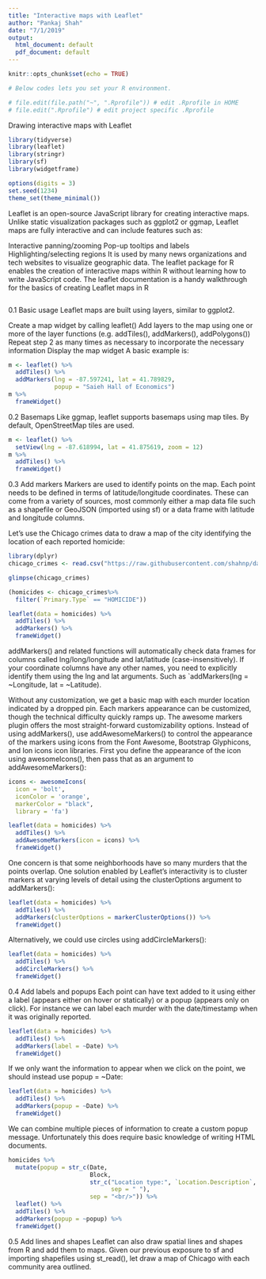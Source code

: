 ```yaml
---
title: "Interactive maps with Leaflet"
author: "Pankaj Shah"
date: "7/1/2019"
output:
  html_document: default
  pdf_document: default
---
```


```r
knitr::opts_chunk$set(echo = TRUE)
```


```r
# Below codes lets you set your R environment.

# file.edit(file.path("~", ".Rprofile")) # edit .Rprofile in HOME
# file.edit(".Rprofile") # edit project specific .Rprofile
```

Drawing interactive maps with Leaflet

```r
library(tidyverse)
library(leaflet)
library(stringr)
library(sf)
library(widgetframe)

options(digits = 3)
set.seed(1234)
theme_set(theme_minimal())

```

Leaflet is an open-source JavaScript library for creating interactive maps. Unlike static visualization packages such as ggplot2 or ggmap, Leaflet maps are fully interactive and can include features such as:

Interactive panning/zooming
Pop-up tooltips and labels
Highlighting/selecting regions
It is used by many news organizations and tech websites to visualize geographic data. The leaflet package for R enables the creation of interactive maps within R without learning how to write JavaScript code. The leaflet documentation is a handy walkthrough for the basics of creating Leaflet maps in R
```r
```
0.1 Basic usage
Leaflet maps are built using layers, similar to ggplot2.

Create a map widget by calling leaflet()
Add layers to the map using one or more of the layer functions (e.g. addTiles(), addMarkers(), addPolygons())
Repeat step 2 as many times as necessary to incorporate the necessary information
Display the map widget
A basic example is:

```r
m <- leaflet() %>%
  addTiles() %>%
  addMarkers(lng = -87.597241, lat = 41.789829,
             popup = "Saieh Hall of Economics")
m %>%
  frameWidget()
```

0.2 Basemaps
Like ggmap, leaflet supports basemaps using map tiles. By default, OpenStreetMap tiles are used.

```r
m <- leaflet() %>%
  setView(lng = -87.618994, lat = 41.875619, zoom = 12)
m %>%
  addTiles() %>%
  frameWidget()
```

0.3 Add markers
Markers are used to identify points on the map. Each point needs to be defined in terms of latitude/longitude coordinates. These can come from a variety of sources, most commonly either a map data file such as a shapefile or GeoJSON (imported using sf) or a data frame with latitude and longitude columns.

Let’s use the Chicago crimes data to draw a map of the city identifying the location of each reported homicide:

```r
library(dplyr)
chicago_crimes <- read.csv("https://raw.githubusercontent.com/shahnp/data/master/Chicago_crime_2017")
```


```r
glimpse(chicago_crimes)
```

```r
(homicides <- chicago_crimes%>%
  filter(`Primary.Type` == "HOMICIDE"))
```


```r
leaflet(data = homicides) %>%
  addTiles() %>%
  addMarkers() %>%
  frameWidget()
```
addMarkers() and related functions will automatically check data frames for columns called lng/long/longitude and lat/latitude (case-insensitively). If your coordinate columns have any other names, you need to explicitly identify them using the lng and lat arguments. Such as `addMarkers(lng = ~Longitude, lat = ~Latitude).

Without any customization, we get a basic map with each murder location indicated by a dropped pin. Each markers appearance can be customized, though the technical difficulty quickly ramps up. The awesome markers plugin offers the most straight-forward customizability options. Instead of using addMarkers(), use addAwesomeMarkers() to control the appearance of the markers using icons from the Font Awesome, Bootstrap Glyphicons, and Ion icons icon libraries. First you define the appearance of the icon using awesomeIcons(), then pass that as an argument to addAwesomeMarkers():

```r
icons <- awesomeIcons(
  icon = 'bolt',
  iconColor = 'orange',
  markerColor = "black",
  library = 'fa')

leaflet(data = homicides) %>%
  addTiles() %>%
  addAwesomeMarkers(icon = icons) %>%
  frameWidget()
```

One concern is that some neighborhoods have so many murders that the points overlap. One solution enabled by Leaflet’s interactivity is to cluster markers at varying levels of detail using the clusterOptions argument to addMarkers():

```r
leaflet(data = homicides) %>%
  addTiles() %>%
  addMarkers(clusterOptions = markerClusterOptions()) %>%
  frameWidget()
```

Alternatively, we could use circles using addCircleMarkers():

```r
leaflet(data = homicides) %>%
  addTiles() %>%
  addCircleMarkers() %>%
  frameWidget()
```

0.4 Add labels and popups
Each point can have text added to it using either a label (appears either on hover or statically) or a popup (appears only on click). For instance we can label each murder with the date/timestamp when it was originally reported.

```r
leaflet(data = homicides) %>%
  addTiles() %>%
  addMarkers(label = ~Date) %>%
  frameWidget()
```

If we only want the information to appear when we click on the point, we should instead use popup = ~Date:

```r
leaflet(data = homicides) %>%
  addTiles() %>%
  addMarkers(popup = ~Date) %>%
  frameWidget()
```

We can combine multiple pieces of information to create a custom popup message. Unfortunately this does require basic knowledge of writing HTML documents.

```r
homicides %>%
  mutate(popup = str_c(Date,
                       Block,
                       str_c("Location type:", `Location.Description`,
                             sep = " "),
                       sep = "<br/>")) %>%
  leaflet() %>%
  addTiles() %>%
  addMarkers(popup = ~popup) %>%
  frameWidget()
```
0.5 Add lines and shapes
Leaflet can also draw spatial lines and shapes from R and add them to maps. Given our previous exposure to sf and importing shapefiles using st_read(), let draw a map of Chicago with each community area outlined.




